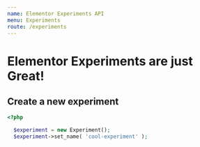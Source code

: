 ```yaml
---
name: Elementor Experiments API
menu: Experiments
route: /experiments
---
```

# Elementor Experiments are just Great!

## Create a new experiment

```php
<?php

  $experiment = new Experiment();
  $experiment->set_name( 'cool-experiment' );
```